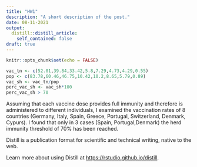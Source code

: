 ```yaml
---
title: "HW1"
description: "A short description of the post."
date: 08-11-2021
output:
  distill::distill_article:
    self_contained: false
draft: true
---
```



```r
knitr::opts_chunk$set(echo = FALSE)

vac_tn <- c(52.01,39.84,33.42,5.8,7.29,4.73,4.29,0.55)
pop <- c(83.78,60.46,46.75,10.42,10.2,8.65,5.79,0.89)
vac_sh <- vac_tn/pop
perc_vac_sh <- vac_sh*100
perc_vac_sh > 70

```
Assuming that each vaccine dose provides full immunity and therefore is administered to different individuals, I examined the vaccination rates of 8 countries (Germany, Italy, Spain, Greece, Portugal, Switzerland, Denmark, Cypurs). I found that only in 3 cases (Spain, Portugal,Denmark) the herd immunity threshold of 70% has been reached.

Distill is a publication format for scientific and technical writing, native to the web.

Learn more about using Distill at <https://rstudio.github.io/distill>.


